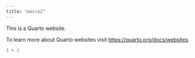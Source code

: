 ```yaml
---
title: "macro2"
---
```


This is a Quarto website.

To learn more about Quarto websites visit <https://quarto.org/docs/websites>.

```r
1 + 1
```
